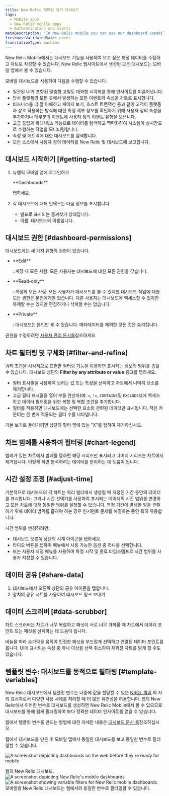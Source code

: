 ```yaml
---
title: New Relic 모바일 앱의 대시보드
tags:
  - Mobile apps
  - New Relic mobile apps
  - Authentication and alerts
metaDescription: 'In New Relic mobile you can use our dashboard capability to gather and chart the specific data you want to see, the way you want to see it, from anywhere in our platform.'
freshnessValidatedDate: never
translationType: machine
---
```


New Relic Mobile에서는 대시보드 기능을 사용하여 보고 싶은 특정 데이터를 수집하고 차트로 작성할 수 있습니다. New Relic 웹사이트에서 생성된 모든 대시보드는 모바일 앱에서 볼 수 있습니다.

모바일 대시보드를 사용하여 다음을 수행할 수 있습니다.

* 일관된 UI가 포함된 맞춤형 고밀도 대화형 시각화를 통해 인사이트를 이끌어냅니다.
* 당사 플랫폼의 모든 곳에서 발생하는 모든 이벤트와 속성을 차트로 표시합니다.
* 비즈니스를 더 잘 이해하고 페이지 보기, 호스트 트랜잭션 등과 같이 고객이 플랫폼과 상호 작용하는 방식에 대한 특정 세부 정보를 확인하기 위해 사용자 정의 속성을 추가하거나 대부분의 이벤트에 사용자 정의 이벤트 유형을 보냅니다.
* 고급 툴팁과 확대/축소 기능으로 데이터를 탐색하고 맥락화하여 시스템이 실시간으로 수행하는 작업을 모니터링합니다.
* 속성 및 메트릭에 대한 대시보드를 검색합니다.
* 모든 소스에서 사용자 정의 데이터를 New Relic 및 대시보드에 보고합니다.

## 대시보드 시작하기 [#getting-started]

1. 뉴렐릭 모바일 앱에 로그인하고

   <DNT>
     **Dashboards**
   </DNT>

   탭하세요.

2. 각 대시보드에 대해 인덱스는 다음 정보를 표시합니다.

   * 별표로 표시되는 즐겨찾기 상태입니다.
   * 이름: 대시보드의 이름입니다.

## 대시보드 권한 [#dashboard-permissions]

대시보드에는 세 가지 유형의 권한이 있습니다.

* <DNT>
    **Edit**
  </DNT>

  : 계정 내 모든 사람: 모든 사용자는 대시보드에 대한 모든 권한을 갖습니다.

* <DNT>
    **Read-only**
  </DNT>

  : 계정의 모든 사람: 모든 사용자가 대시보드를 볼 수 있지만 대시보드 작업에 대한 모든 권한은 본인에게만 있습니다. 다른 사용자는 대시보드에 액세스할 수 있지만 복제할 수는 있지만 편집하거나 삭제할 수는 없습니다.

* <DNT>
    **Private**
  </DNT>

  : 대시보드는 본인만 볼 수 있습니다. 메타데이터를 제외한 모든 것은 숨겨집니다.

권한을 수정하려면 [사용자 관리 문서를](/docs/accounts/accounts-billing/new-relic-one-user-management/user-management-concepts/)참조하세요.

## 차트 필터링 및 구체화 [#filter-and-refine]

쿼리 조건을 시각적으로 표현한 필터링 기능을 이용하면 표시되는 정보의 범위를 좁힐 수 있습니다. 대시보드 상단의 <DNT>**Filter by any attribute or value**</DNT> 링크를 탭하세요.

* 필터 표시줄을 사용하여 보려는 값 또는 특성을 선택하고 차트에서 나머지 요소를 제거합니다.
* 고급 필터 표시줄을 열어 부울 연산자(예: `=`, `!=`, `CONTAINS`및 `EXCLUDES`)에 액세스하고 데이터 필터링을 위한 복합 및 복합 조건을 추가합니다.
* 필터를 적용하면 대시보드에는 선택한 요소와 관련된 데이터만 표시됩니다. 작은 카운터는 한 번에 적용되는 필터 수를 나타냅니다.

기본 보기로 돌아가려면 상단의 필터 옆에 있는 "X"를 탭하여 제거하십시오.

## 차트 범례를 사용하여 필터링 [#chart-legend]

범례가 있는 차트에서 범례를 탭하면 해당 시리즈만 표시되고 나머지 시리즈는 차트에서 제거됩니다. 이렇게 하면 분석하려는 데이터를 분리하는 데 도움이 됩니다.

## 시간 설정 조정 [#adjust-time]

기본적으로 대시보드의 각 차트는 쿼리 빌더에서 생성될 때 지정된 기간 동안의 데이터를 표시합니다. 그러나 시간 선택기를 사용하여 표시되는 데이터의 시간 범위를 변경하고 모든 차트에 대해 동일한 범위를 설정할 수 있습니다. 특정 기간에 발생한 일을 관찰하기 위해 데이터 범위를 좁혀야 하는 경우 인시던트 문제를 해결하는 동안 특히 유용합니다.

시간 범위를 변경하려면:

* 대시보드 오른쪽 상단의 시계 아이콘을 탭하세요.
* 라디오 버튼을 탭하여 메뉴에서 사용 가능한 옵션 중 하나를 선택합니다.
* 또는 사용자 지정 메뉴를 사용하여 특정 시작 및 종료 타임스탬프로 시간 범위를 사용자 지정할 수 있습니다.

## 데이터 공유 [#share-data]

1. 대시보드에서 오른쪽 상단의 공유 아이콘을 탭합니다.
2. 장치의 공유 시트를 사용하여 대시보드 링크 보내기

## 데이터 스크러버 [#data-scrubber]

차트 스크러버는 차트가 너무 복잡하고 패싯이 서로 너무 가까울 때 차트에서 데이터 포인트 또는 패싯을 선택하는 데 도움이 됩니다.

바늘을 따라 손가락을 움직여 인접한 패싯을 부드럽게 선택하고 연결된 데이터 포인트를 봅니다. UI에 표시되는 속성 중 하나 이상을 선택 취소하여 채워진 차트를 밝게 할 수도 있습니다.

## 템플릿 변수: 대시보드를 동적으로 필터링 [#template-variables]

New Relic 대시보드에서 템플릿 변수는 나중에 값을 할당할 수 있는 [NRQL 쿼리](/docs/query-your-data/nrql-new-relic-query-language/get-started/introduction-nrql-new-relics-query-language/) 의 자리 표시자로서 다양한 사용 사례를 처리할 때 더 많은 유연성을 허용합니다. 웹의 New Relic에서 이러한 변수로 대시보드를 생성하면 New Relic Mobile에서 볼 수 있으므로 대시보드를 통해 쉽게 필터링하여 보다 정확한 데이터 인사이트를 얻을 수 있습니다.

웹에서 템플릿 변수를 만드는 방법에 대한 자세한 내용은 [대시보드 문서 를](/docs/query-your-data/explore-query-data/dashboards/introduction-dashboards/)참조하십시오.

웹에서 대시보드를 만든 후 모바일 앱에서 동일한 대시보드를 보고 동일한 변수로 필터링할 수 있습니다.

<img
  title="Web view of dashboards"
  alt="A screenshot depicting dashboards on the web before they're ready for mobile"
  src="/images/dashboards_screenshot-full_dashboards-to-prepare-for-mobile.webp"
/>

<figcaption>
  웹의 New Relic 대시보드.
</figcaption>

<SideBySide>
  <Side>
    <img
      title="New Relic mobile dashboards"
      alt="A screenshot depicting New Relic's mobile dashboards"
      src="/images/dashboards_screenshot-full_mobile-dashboards.webp"
      style={{ width: "50%" }}
    />
  </Side>

  <Side>
    <img
      title="mobile dashboards filtered by variable"
      alt="A screenshot showing variable filters for New Relic mobile dashboards."
      src="/images/dashboards_screenshot-full_filter-mobile-dashboards-by-variable.webp"
      style={{ width: "50%" }}
    />
  </Side>
</SideBySide>

<figcaption>
  모바일용 New Relic 대시보드는 웹에서와 동일한 변수로 필터링할 수 있습니다.
</figcaption>
